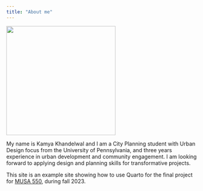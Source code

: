 ---
title: "About me"
---

<!-- Use a grid -->
::: {.grid}

<!-- Left column has a width of 4/12 and shows a picture of me -->
::: {.g-col-4}
![](images/kamyakhandelwal-profile.jpg){width=3in}
:::

<!-- Text gets a column with width 8/12 -->
::: {.g-col-8}

My name is Kamya Khandelwal and I am a City Planning student with Urban Design focus from the University of Pennsylvania, and three years experience in urban
development and community engagement. I am looking forward to applying design and planning skills for transformative projects.

This site is an example site showing how to use Quarto for 
the final project for [MUSA 550](https://musa-550-fall-2023.github.io/),
during fall 2023. 


::: 

:::



